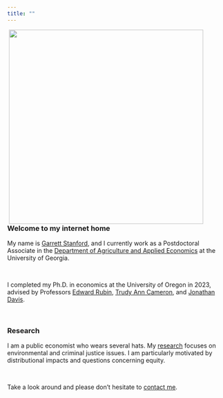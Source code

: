 ```yaml
---
title: ""
---
```


<img align="right" src="images/photos/profile_picture.jpeg" width = "450" HSPACE = "50">

### Welcome to my internet home

My name is [Garrett Stanford](bio.html), and I currently work as a Postdoctoral Associate in the [Department of Agriculture and Applied Economics](https://agecon.uga.edu/) at the University of Georgia. 

<br>

I completed my Ph.D. in economics at the University of Oregon in 2023, advised by Professors [Edward Rubin](https://edrub.in/), [Trudy Ann Cameron](https://pages.uoregon.edu/cameron/vita/), and [Jonathan Davis](https://sites.google.com/site/jonathanmvdavis/).

<br>

### Research

I am a public economist who wears several hats. My [research](research.html) focuses on environmental and criminal justice issues. I am particularly motivated by distributional impacts and questions concerning equity. 


<br>


Take a look around and please don't hesitate to [contact me](mailto:gos@uga.edu).




